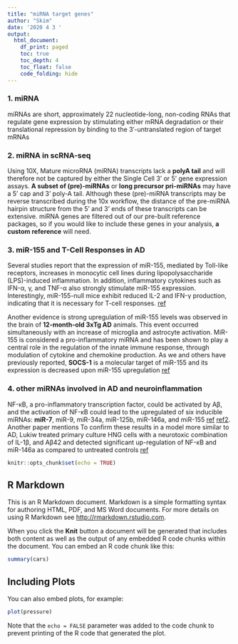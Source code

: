 ```yaml
---
title: "miRNA target genes"
author: "Skim"
date: '2020 4 3 '
output: 
  html_document:
    df_print: paged
    toc: true
    toc_depth: 4
    toc_float: false
    code_folding: hide
---
```


### 1. miRNA

miRNAs are short, approximately 22 nucleotide-long, non-coding RNAs that regulate gene expression by stimulating either mRNA degradation or their translational repression by binding to the 3′-untranslated region of target mRNAs

### 2. miRNA in scRNA-seq

Using 10X, Mature microRNA (miRNA) transcripts lack a **polyA tail** and will therefore not be captured by either the Single Cell 3' or 5' gene expression assays. **A subset of (pre)-miRNAs** or **long precursor pri-miRNAs** may have a 5' cap and 3' poly-A tail. Although these (pre)-miRNA transcripts may be reverse transcribed during the 10x workflow, the distance of the pre-miRNA hairpin structure from the 5' and 3' ends of these transcripts can be extensive. miRNA genes are filtered out of our pre-built reference packages, so if you would like to include these genes in your analysis, **a custom reference** will need. 

### 3. miR-155 and T-Cell Responses in AD

Several studies report that the expression of miR-155, mediated by Toll-like receptors, increases in monocytic cell lines during lipopolysaccharide (LPS)-induced inflammation. In addition, inflammatory cytokines such as IFN-α, γ, and TNF-α also strongly stimulate miR-155 expression. Interestingly, miR-155-null mice exhibit reduced IL-2 and IFN-γ production, indicating that it is necessary for T-cell responses. [ref](https://www.ncbi.nlm.nih.gov/pmc/articles/PMC4415416/)

Another evidence is strong upregulation of miR-155 levels was observed in the brain of **12-month-old 3xTg AD** animals. This event occurred simultaneously with an increase of microglia and astrocyte activation. MiR-155 is considered a pro-inflammatory miRNA and has been shown to play a central role in the regulation of the innate immune response, through modulation of cytokine and chemokine production. As we and others have previously reported, **SOCS-1** is a molecular target of miR-155 and its expression is decreased upon miR-155 upregulation [ref](https://academic.oup.com/hmg/article/23/23/6286/2900902)

### 4. other miRNAs involved in AD and neuroinflammation

NF-κB, a pro-inflammatory transcription factor, could be activated by Aβ, and the activation of NF-κB could lead to the upregulated of six inducible miRNAs: **miR-7**, miR-9, miR-34a, miR-125b, miR-146a, and miR-155 [ref](https://www.ncbi.nlm.nih.gov/pmc/articles/PMC6405631/) [ref2](https://link.springer.com/article/10.1007/s12035-019-1500-y). Another paper mentions To confirm these results in a model more similar to AD, Lukiw treated primary culture HNG cells with a neurotoxic combination of IL-1β, and Aβ42 and detected significant up-regulation of NF-κB and miR-146a as compared to untreated controls [ref](https://www.ncbi.nlm.nih.gov/pmc/articles/PMC5924516/)


```r
knitr::opts_chunk$set(echo = TRUE)
```

## R Markdown

This is an R Markdown document. Markdown is a simple formatting syntax for authoring HTML, PDF, and MS Word documents. For more details on using R Markdown see <http://rmarkdown.rstudio.com>.

When you click the **Knit** button a document will be generated that includes both content as well as the output of any embedded R code chunks within the document. You can embed an R code chunk like this:

```r
summary(cars)
```

## Including Plots

You can also embed plots, for example:

```r
plot(pressure)
```

Note that the `echo = FALSE` parameter was added to the code chunk to prevent printing of the R code that generated the plot.
